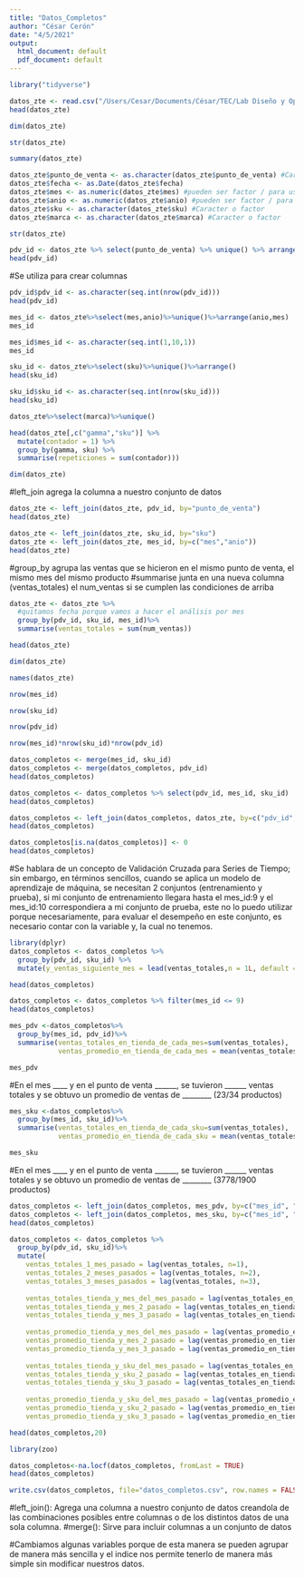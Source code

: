 ```yaml
---
title: "Datos_Completos"
author: "César Cerón"
date: "4/5/2021"
output:
  html_document: default
  pdf_document: default
---
```


```r
library("tidyverse")
```

```r
datos_zte <- read.csv("/Users/Cesar/Documents/César/TEC/Lab Diseño y Optimización de Op/zte_datos_limpios.csv")
head(datos_zte)
```

```r
dim(datos_zte)
```


```r
str(datos_zte)
```

```r
summary(datos_zte)
```

```r
datos_zte$punto_de_venta <- as.character(datos_zte$punto_de_venta) #Caracter o factor 
datos_zte$fecha <- as.Date(datos_zte$fecha)
datos_zte$mes <- as.numeric(datos_zte$mes) #pueden ser factor / para usos prácticos de este ejercicio conviene que este en número 
datos_zte$anio <- as.numeric(datos_zte$anio) #pueden ser factor / para usos prácticos de este ejercicio conviene que este en número
datos_zte$sku <- as.character(datos_zte$sku) #Caracter o factor 
datos_zte$marca <- as.character(datos_zte$marca) #Caracter o factor
```

```r
str(datos_zte)
```


```r
pdv_id <- datos_zte %>% select(punto_de_venta) %>% unique() %>% arrange()
head(pdv_id)
```

#Se utiliza para crear columnas
```r
pdv_id$pdv_id <- as.character(seq.int(nrow(pdv_id)))
head(pdv_id)
```

```r
mes_id <- datos_zte%>%select(mes,anio)%>%unique()%>%arrange(anio,mes)
mes_id
```

```r
mes_id$mes_id <- as.character(seq.int(1,10,1))
mes_id
```

```r
sku_id <- datos_zte%>%select(sku)%>%unique()%>%arrange()
head(sku_id)
```

```r
sku_id$sku_id <- as.character(seq.int(nrow(sku_id)))
head(sku_id)
```

```r
datos_zte%>%select(marca)%>%unique()
```

```r
head(datos_zte[,c("gamma","sku")] %>% 
  mutate(contador = 1) %>% 
  group_by(gamma, sku) %>% 
  summarise(repeticiones = sum(contador)))
```

```r
dim(datos_zte)
```

#left_join agrega la columna a nuestro conjunto de datos
```r
datos_zte <- left_join(datos_zte, pdv_id, by="punto_de_venta")
head(datos_zte)
```

```r
datos_zte <- left_join(datos_zte, sku_id, by="sku")
datos_zte <- left_join(datos_zte, mes_id, by=c("mes","anio"))
head(datos_zte)
```

#group_by agrupa las ventas que se hicieron en el mismo punto de venta, el mismo mes del mismo producto
#summarise junta en una nueva columna (ventas_totales) el num_ventas si se cumplen las condiciones de arriba
```r
datos_zte <- datos_zte %>% 
  #quitamos fecha porque vamos a hacer el análisis por mes 
  group_by(pdv_id, sku_id, mes_id)%>% 
  summarise(ventas_totales = sum(num_ventas))

head(datos_zte)
```

```r
dim(datos_zte)
```

```r
names(datos_zte)
```

```r
nrow(mes_id)

nrow(sku_id)

nrow(pdv_id)
```

```r
nrow(mes_id)*nrow(sku_id)*nrow(pdv_id)
```

```r
datos_completos <- merge(mes_id, sku_id)
datos_completos <- merge(datos_completos, pdv_id)
head(datos_completos)
```

```r
datos_completos <- datos_completos %>% select(pdv_id, mes_id, sku_id)
head(datos_completos)
```

```r
datos_completos <- left_join(datos_completos, datos_zte, by=c("pdv_id","mes_id","sku_id"))
head(datos_completos)
```

```r
datos_completos[is.na(datos_completos)] <- 0 
head(datos_completos)
```


#Se hablara de un concepto de Validación Cruzada para Series de Tiempo; sin embargo, en términos sencillos, cuando se aplica un modelo de aprendizaje de máquina, se necesitan 2 conjuntos (entrenamiento y prueba), si mi conjunto de entrenamiento llegara hasta el mes_id:9 y el mes_id:10 correspondiera a mi conjunto de prueba, este no lo puedo utilizar porque necesariamente, para evaluar el desempeño en este conjunto, es necesario contar con la variable y, la cual no tenemos.
```r
library(dplyr)
datos_completos <- datos_completos %>% 
  group_by(pdv_id, sku_id) %>% 
  mutate(y_ventas_siguiente_mes = lead(ventas_totales,n = 1L, default = NA)) 

head(datos_completos)
```

```r
datos_completos <- datos_completos %>% filter(mes_id <= 9)
head(datos_completos)
```

```r
mes_pdv <-datos_completos%>%
  group_by(mes_id, pdv_id)%>%
  summarise(ventas_totales_en_tienda_de_cada_mes=sum(ventas_totales), 
            ventas_promedio_en_tienda_de_cada_mes = mean(ventas_totales))

mes_pdv
```
#En el mes ____ y en el punto de venta ______, se tuvieron ______ ventas totales y se obtuvo un promedio de ventas de ________ (23/34 productos)


```r
mes_sku <-datos_completos%>%
  group_by(mes_id, sku_id)%>%
  summarise(ventas_totales_en_tienda_de_cada_sku=sum(ventas_totales), 
            ventas_promedio_en_tienda_de_cada_sku = mean(ventas_totales))

mes_sku
```
#En el mes ____ y en el punto de venta ______, se tuvieron ______ ventas totales y se obtuvo un promedio de ventas de ________ (3778/1900 productos)

```r
datos_completos <- left_join(datos_completos, mes_pdv, by=c("mes_id", "pdv_id"))
datos_completos <- left_join(datos_completos, mes_sku, by=c("mes_id", "sku_id"))
head(datos_completos)
```

```r
datos_completos <- datos_completos %>%
  group_by(pdv_id, sku_id)%>%
  mutate(
    ventas_totales_1_mes_pasado = lag(ventas_totales, n=1), 
    ventas_totales_2_meses_pasados = lag(ventas_totales, n=2), 
    ventas_totales_3_meses_pasados = lag(ventas_totales, n=3), 
    
    ventas_totales_tienda_y_mes_del_mes_pasado = lag(ventas_totales_en_tienda_de_cada_mes, n=1), 
    ventas_totales_tienda_y_mes_2_pasado = lag(ventas_totales_en_tienda_de_cada_mes, n=2),
    ventas_totales_tienda_y_mes_3_pasado = lag(ventas_totales_en_tienda_de_cada_mes, n=3),
    
    ventas_promedio_tienda_y_mes_del_mes_pasado = lag(ventas_promedio_en_tienda_de_cada_mes, n=1), 
    ventas_promedio_tienda_y_mes_2_pasado = lag(ventas_promedio_en_tienda_de_cada_mes, n=2),
    ventas_promedio_tienda_y_mes_3_pasado = lag(ventas_promedio_en_tienda_de_cada_mes, n=3),
  
    ventas_totales_tienda_y_sku_del_mes_pasado = lag(ventas_totales_en_tienda_de_cada_sku, n=1), 
    ventas_totales_tienda_y_sku_2_pasado = lag(ventas_totales_en_tienda_de_cada_sku, n=2),
    ventas_totales_tienda_y_sku_3_pasado = lag(ventas_totales_en_tienda_de_cada_sku, n=3),
    
    ventas_promedio_tienda_y_sku_del_mes_pasado = lag(ventas_promedio_en_tienda_de_cada_sku, n=1), 
    ventas_promedio_tienda_y_sku_2_pasado = lag(ventas_promedio_en_tienda_de_cada_sku, n=2),
    ventas_promedio_tienda_y_sku_3_pasado = lag(ventas_promedio_en_tienda_de_cada_sku, n=3)) 

head(datos_completos,20)
```

```r
library(zoo)
```


```r
datos_completos<-na.locf(datos_completos, fromLast = TRUE) 
head(datos_completos)
```

```r
write.csv(datos_completos, file="datos_completos.csv", row.names = FALSE)
```

#left_join(): Agrega una columna a nuestro conjunto de datos creandola de las combinaciones posibles entre columnas o de los distintos datos de una sola columna.
#merge(): Sirve para incluir columnas a un conjunto de datos

#Cambiamos algunas variables porque de esta manera se pueden agrupar de manera más sencilla y el indice nos permite tenerlo de manera más simple sin modificar nuestros datos.